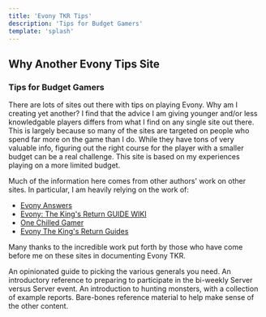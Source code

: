```yaml
---
title: 'Evony TKR Tips'
description: 'Tips for Budget Gamers'
template: 'splash'
---
```



## Why Another Evony Tips Site

### Tips for Budget Gamers

<div id="first">
  There are lots of sites out there with tips on playing Evony. Why am I
  creating yet another? I find that the advice I am giving younger and/or less
  knowledgable players differs from what I find on any single site out there.
  This is largely because so many of the sites are targeted on people who spend
  far more on the game than I do. While they have tons of very valuable info,
  figuring out the right course for the player with a smaller budget can be a
  real challenge. This site is based on my experiences playing on a more limited
  budget.
</div>

Much of the information here comes from other authors' work on other sites. In particular, I am heavily relying on the work of:

- [Evony Answers](https://www.evonyanswers.com/)
- [Evony: The King's Return GUIDE WIKI](https://evonyguidewiki.com/)
- [One Chilled Gamer](https://onechilledgamer.com/)
- [Evony The King's Return Guides](https://www.evonytkrguide.com/)

Many thanks to the incredible work put forth by those who have come before me on these sites in documenting Evony TKR.

<CardGrid stagger>
  <LinkCard href="/generals/" title="Generals">
    An opinionated guide to picking the various generals you need.
  </LinkCard>
  <LinkCard href="/svs/" title="SvS">
    An introductory reference to preparing to participate in the bi-weekly
    Server versus Server event.
  </LinkCard>
  <LinkCard href="/monsters/" title="Monsters">
    An introduction to hunting monsters, with a collection of example reports.
  </LinkCard>
  <LinkCard href="/reference/" title="Reference">
    Bare-bones reference material to help make sense of the other content.
  </LinkCard>
</CardGrid>
